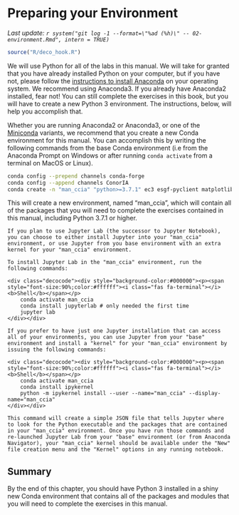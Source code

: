 # Preparing your Environment {#enviro}

_Last update: `r system("git log -1 --format=\"%ad (%h)\" -- 02-environment.Rmd", intern = TRUE)`_

```r
source("R/deco_hook.R")
```

We will use Python for all of the labs in this manual. We will take for granted that you have already installed Python on your computer, but if you have not, please follow the [instructions to install Anaconda](https://docs.anaconda.com/anaconda/install/) on your operating system. We recommend using Anaconda3. If you already have Anaconda2 installed, fear not! You can still complete the exercises in this book, but you will have to create a new Python 3 environment. The instructions, below, will help you accomplish that. 

Whether you are running Anaconda2 or Anaconda3, or one of the [Miniconda](https://conda.io/miniconda.html) variants, we recommend that you create a new Conda environment for this manual. You can accomplish this by writing the following commands from the base Conda environment (i.e from the Anaconda Prompt on Windows or after running `conda activate` from a terminal on MacOS or Linux). 

```bash
conda config --prepend channels conda-forge
conda config --append channels ConorIA
conda create -n "man_ccia" "python>=3.7.1" ec3 esgf-pyclient matplotlib netCDF4 pandas requests "seaborn>=0.9.0" xarray
 ```

This will create a new environment, named "man_ccia", which will contain all of the packages that you will need to complete the exercises contained in this manual, including Python 3.7.1 or higher.

```block
If you plan to use Jupyter Lab (the successor to Jupyter Notebook), you can choose to either install Jupyter into your "man_ccia" environment, or use Jupyter from you base environment with an extra kernel for your "man_ccia" environment.

To install Jupyter Lab in the "man_ccia" environment, run the following commands:

<div class="decocode"><div style="background-color:#000000"><p><span style="font-size:90%;color:#ffffff"><i class="fas fa-terminal"></i> <b>Shell</b></span></p>
    conda activate man_ccia
    conda install jupyterlab # only needed the first time
    jupyter lab 
</div></div>

If you prefer to have just one Jupyter installation that can access all of your environments, you can use Jupyter from your "base" environment and install a "kernel" for your "man_ccia" environment by issuing the following commands: 

<div class="decocode"><div style="background-color:#000000"><p><span style="font-size:90%;color:#ffffff"><i class="fas fa-terminal"></i> <b>Shell</b></span></p>
    conda activate man_ccia
    conda install ipykernel
    python -m ipykernel install --user --name="man_ccia" --display-name="man_ccia"
</div></div>

This command will create a simple JSON file that tells Jupyter where to look for the Python executable and the packages that are contained in your "man_ccia" environment. Once you have run those commands and re-launched Jupyter Lab from your "base" environment (or from Anaconda Navigator), your "man_ccia" kernel should be available under the "New" file creation menu and the "Kernel" options in any running notebook.
```

## Summary

By the end of this chapter, you should have Python 3 installed in a shiny new Conda environment that contains all of the packages and modules that you will need to complete the exercises in this manual.
